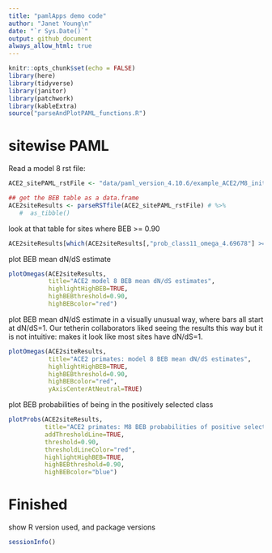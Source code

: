 ```yaml
---
title: "pamlApps demo code"
author: "Janet Young\n"
date: "`r Sys.Date()`"
output: github_document
always_allow_html: true
---
```

    
```r
knitr::opts_chunk$set(echo = FALSE)
library(here)
library(tidyverse)
library(janitor)
library(patchwork)
library(kableExtra)
source("parseAndPlotPAML_functions.R")
```

# sitewise PAML

Read a model 8 rst file:
```r
ACE2_sitePAML_rstFile <- "data/paml_version_4.10.6/example_ACE2/M8_initOmega0.4_codonModel2/rst"

## get the BEB table as a data.frame
ACE2siteResults <- parseRSTfile(ACE2_sitePAML_rstFile) # %>% 
   #  as_tibble()
```

look at that table for sites where BEB >= 0.90

```r
ACE2siteResults[which(ACE2siteResults[,"prob_class11_omega_4.69678"] >= 0.90),]
```


plot BEB mean dN/dS estimate

```r
plotOmegas(ACE2siteResults, 
           title="ACE2 model 8 BEB mean dN/dS estimates", 
           highlightHighBEB=TRUE, 
           highBEBthreshold=0.90, 
           highBEBcolor="red")
```


plot BEB mean dN/dS estimate in a visually unusual way, where bars all start at dN/dS=1. Our tetherin collaborators liked seeing the results this way but it is not intuitive: makes it look like most sites have dN/dS=1.

```r
plotOmegas(ACE2siteResults, 
           title="ACE2 primates: model 8 BEB mean dN/dS estimates", 
           highlightHighBEB=TRUE, 
           highBEBthreshold=0.90, 
           highBEBcolor="red", 
           yAxisCenterAtNeutral=TRUE)
```


plot BEB probabilities of being in the positively selected class

```r
plotProbs(ACE2siteResults, 
          title="ACE2 primates: M8 BEB probabilities of positive selection",
          addThresholdLine=TRUE, 
          threshold=0.90, 
          thresholdLineColor="red",
          highlightHighBEB=TRUE, 
          highBEBthreshold=0.90, 
          highBEBcolor="blue")
```



# Finished

show R version used, and package versions

```r
sessionInfo()
```



